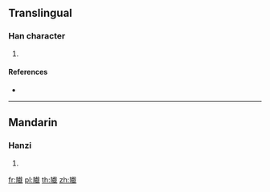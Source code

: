{{character info/new}}
==Translingual==

===Han character===
{{Han char|rn=170|rad=阜|as=17|sn=20|four=|canj=NLYTI}}

# {{defn|Han|sort=阜17}}

====References====
* {{Han ref|kx=1363.110|dkj=41910|dj=1866.120|hdz=64165.050|uh=96B5|ud=38581}}

----

==Mandarin==

===Hanzi===
{{cmn-hanzi|pin=[[xī]] ([[xi1]])|wg=hsi<sup>1</sup>}}

# {{defn|lang=cmn|sort=阜17}}

[[fr:隵]]
[[pl:隵]]
[[th:隵]]
[[zh:隵]]